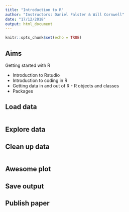 ```yaml
---
title: "Introduction to R"
author: "Instructors: Daniel Falster & Will Cornwell"
date: "17/12/2018"
output: html_document
---
```


```r
knitr::opts_chunk$set(echo = TRUE)
```

## Aims

Getting started with R

- Introduction to Rstudio
- Introduction to coding in R
- Getting data in and out of R - R objects and classes
- Packages

## Load data

```r

```


## Explore data


## Clean up data 

```r

```

## Awesome plot


## Save output


## Publish paper


